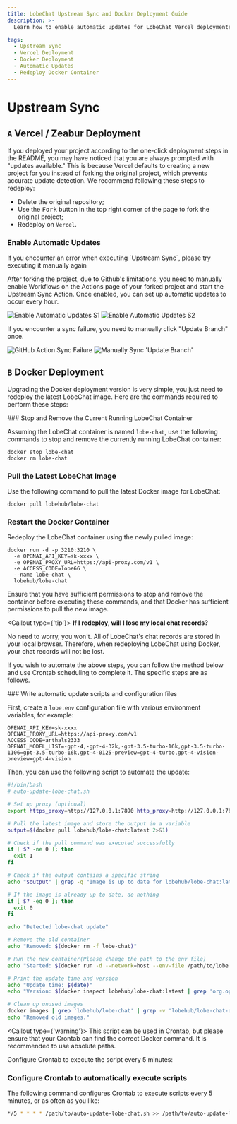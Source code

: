 ```yaml
---
title: LobeChat Upstream Sync and Docker Deployment Guide
description: >-
  Learn how to enable automatic updates for LobeChat Vercel deployments and upgrade Docker deployment versions easily. Follow step-by-step instructions for a seamless deployment process.

tags:
  - Upstream Sync
  - Vercel Deployment
  - Docker Deployment
  - Automatic Updates
  - Redeploy Docker Container
---
```


# Upstream Sync

## `A` Vercel / Zeabur Deployment

If you deployed your project according to the one-click deployment steps in the README, you may have noticed that you are always prompted with "updates available." This is because Vercel defaults to creating a new project for you instead of forking the original project, which prevents accurate update detection. We recommend following these steps to redeploy:

- Delete the original repository;
- Use the <kbd>Fork</kbd> button in the top right corner of the page to fork the original project;
- Redeploy on `Vercel`.

### Enable Automatic Updates

<Callout>
  If you encounter an error when executing `Upstream Sync`, please try executing it manually again
</Callout>

After forking the project, due to Github's limitations, you need to manually enable Workflows on the Actions page of your forked project and start the Upstream Sync Action. Once enabled, you can set up automatic updates to occur every hour.

<Image alt="Enable Automatic Updates S1" src="https://github-production-user-asset-6210df.s3.amazonaws.com/17870709/266985117-4d48fe7b-0412-4667-8129-b25ebcf2c9de.png" />

<Image alt="Enable Automatic Updates S2" src="https://github-production-user-asset-6210df.s3.amazonaws.com/17870709/266985177-7677b4ce-c348-4145-9f60-829d448d5be6.png" />

If you encounter a sync failure, you need to manually click "Update Branch" once.

<Image alt="GitHub Action Sync Failure" src="https://github.com/user-attachments/assets/9baacac6-5af4-460b-862d-682b76c18459" />

<Image alt="Manually Sync 'Update Branch'" src="https://github.com/user-attachments/assets/d524c20d-306a-45bc-971b-96920b87fab4" />

## `B` Docker Deployment

Upgrading the Docker deployment version is very simple, you just need to redeploy the latest LobeChat image. Here are the commands required to perform these steps:

<Steps>
  ### Stop and Remove the Current Running LobeChat Container

  Assuming the LobeChat container is named `lobe-chat`, use the following commands to stop and remove the currently running LobeChat container:

  ```fish
  docker stop lobe-chat
  docker rm lobe-chat
  ```

  ### Pull the Latest LobeChat Image

  Use the following command to pull the latest Docker image for LobeChat:

  ```fish
  docker pull lobehub/lobe-chat
  ```

  ### Restart the Docker Container

  Redeploy the LobeChat container using the newly pulled image:

  ```fish
  docker run -d -p 3210:3210 \
    -e OPENAI_API_KEY=sk-xxxx \
    -e OPENAI_PROXY_URL=https://api-proxy.com/v1 \
    -e ACCESS_CODE=lobe66 \
    --name lobe-chat \
    lobehub/lobe-chat
  ```
</Steps>

Ensure that you have sufficient permissions to stop and remove the container before executing these commands, and that Docker has sufficient permissions to pull the new image.

<Callout type={'tip'}>
  **If I redeploy, will I lose my local chat records?**

  No need to worry, you won't. All of LobeChat's chat records are stored in your local browser. Therefore, when redeploying LobeChat using Docker, your chat records will not be lost.
</Callout>

If you wish to automate the above steps, you can follow the method below and use Crontab scheduling to complete it. The specific steps are as follows.

<Steps>
  ### Write automatic update scripts and configuration files

  First, create a `lobe.env` configuration file with various environment variables, for example:

  ```env
  OPENAI_API_KEY=sk-xxxx
  OPENAI_PROXY_URL=https://api-proxy.com/v1
  ACCESS_CODE=arthals2333
  OPENAI_MODEL_LIST=-gpt-4,-gpt-4-32k,-gpt-3.5-turbo-16k,gpt-3.5-turbo-1106=gpt-3.5-turbo-16k,gpt-4-0125-preview=gpt-4-turbo,gpt-4-vision-preview=gpt-4-vision
  ```

  Then, you can use the following script to automate the update:

  ```bash
  #!/bin/bash
  # auto-update-lobe-chat.sh

  # Set up proxy (optional)
  export https_proxy=http://127.0.0.1:7890 http_proxy=http://127.0.0.1:7890 all_proxy=socks5://127.0.0.1:7890

  # Pull the latest image and store the output in a variable
  output=$(docker pull lobehub/lobe-chat:latest 2>&1)

  # Check if the pull command was executed successfully
  if [ $? -ne 0 ]; then
    exit 1
  fi

  # Check if the output contains a specific string
  echo "$output" | grep -q "Image is up to date for lobehub/lobe-chat:latest"

  # If the image is already up to date, do nothing
  if [ $? -eq 0 ]; then
    exit 0
  fi

  echo "Detected lobe-chat update"

  # Remove the old container
  echo "Removed: $(docker rm -f lobe-chat)"

  # Run the new container(Please change the path to the env file)
  echo "Started: $(docker run -d --network=host --env-file /path/to/lobe.env --name=lobe-chat --restart=always lobehub/lobe-chat)"

  # Print the update time and version
  echo "Update time: $(date)"
  echo "Version: $(docker inspect lobehub/lobe-chat:latest | grep 'org.opencontainers.image.version' | awk -F'"' '{print $4}')"

  # Clean up unused images
  docker images | grep 'lobehub/lobe-chat' | grep -v 'lobehub/lobe-chat-database' | grep -v 'latest' | awk '{print $3}' | xargs -r docker rmi > /dev/null 2>&1
  echo "Removed old images."
  ```

  <Callout type={'warning'}>
    This script can be used in Crontab, but please ensure that your Crontab can find the correct
    Docker command. It is recommended to use absolute paths.
  </Callout>

  Configure Crontab to execute the script every 5 minutes:

  ### Configure Crontab to automatically execute scripts

  The following command configures Crontab to execute scripts every 5 minutes, or as often as you like:

  ```bash
  */5 * * * * /path/to/auto-update-lobe-chat.sh >> /path/to/auto-update-lobe-chat.log 2>&1
  ```
</Steps>
